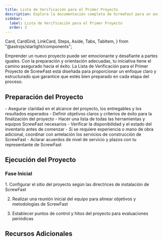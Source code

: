 ```yaml
---
title: Lista de Verificación para el Primer Proyecto
description: Explora la documentación completa de ScrewFast para un análisis detallado de nuestras herramientas y servicios de construcción de alta calidad.
sidebar:
  label: Lista de Verificación para el Primer Proyecto
  order: 3
---
```


  Card,
  CardGrid,
  LinkCard,
  Steps,
  Aside,
  Tabs,
  TabItem,
} from "@astrojs/starlight/components";

Emprender un nuevo proyecto puede ser emocionante y desafiante a partes iguales. Con la preparación y orientación adecuadas, tu iniciativa tiene el camino asegurado hacia el éxito. La Lista de Verificación para el Primer Proyecto de ScrewFast está diseñada para proporcionar un enfoque claro y estructurado que garantice que estés bien preparado en cada etapa del proceso.

## Preparación del Proyecto

<CardGrid>
  <Card title="Alcance y Objetivos">
    - Asegurar claridad en el alcance del proyecto, los entregables y los resultados esperados  
    - Definir objetivos claros y criterios de éxito para la finalización del proyecto  
  </Card>
  <Card title="Herramientas y Equipos">
    - Hacer una lista de todas las herramientas y equipos ScrewFast necesarios  
    - Verificar la disponibilidad y el estado del inventario antes de comenzar  
  </Card>
  <Card title="Organización de Servicios">
    - Si se requiere experiencia o mano de obra adicional, coordinar con antelación los servicios de construcción de ScrewFast  
    - Aclarar acuerdos de nivel de servicio y plazos con tu representante de ScrewFast  
  </Card>
</CardGrid>

## Ejecución del Proyecto
### Fase Inicial
<Steps>
1. Configurar el sitio del proyecto según las directrices de instalación de ScrewFast  

2. Realizar una reunión inicial del equipo para alinear objetivos y metodologías de ScrewFast  

3. Establecer puntos de control y hitos del proyecto para evaluaciones periódicas  
</Steps>

## Recursos Adicionales
<CardGrid>
<LinkCard
  title="Guías Detalladas"
  description="Accede a documentación en profundidad y manuales de usuario para herramientas y servicios de ScrewFast."
  href="/guides/getting-started"
/>
<LinkCard
  title="Contactos de Soporte"
  description="Mantén a mano los datos de contacto del soporte de ScrewFast, disponible para asistencia durante todo tu proyecto."
  href="/guides/getting-started"
/>
<LinkCard
  title="Aprendizaje Avanzado"
  description="Explora recursos educativos adicionales proporcionados por ScrewFast para perfeccionar tus habilidades y conocimientos."
  href="/guides/getting-started"
/>
</CardGrid>
